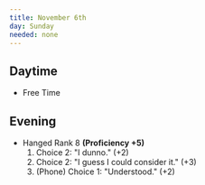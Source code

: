 ```yaml
---
title: November 6th
day: Sunday
needed: none
---
```


## Daytime
- Free Time

## Evening
- Hanged Rank 8 **(Proficiency +5)**
    1. Choice 2: "I dunno." (+2)
    1. Choice 2: "I guess I could consider it." (+3)
    1. (Phone) Choice 1: "Understood." (+2)